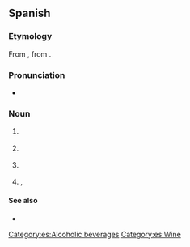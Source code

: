 {{also|sangria|Sangria}}
==Spanish==

===Etymology===
From {{suffix|es|sangre|t1=blood|ía}}, from {{etyl|la|es}} {{m|la|sanguis}}.

===Pronunciation===
{{wikipedia|lang=es|dab={{PAGENAME}}}}
* {{es-IPA}}

===Noun===
{{es-noun|f}}

# {{lb|es|medicine}} {{l|en|bloodletting}}
# {{l|en|sangria}} {{gloss|type of wine punch with cubed pieces of fruit and fruit soda}}
# {{lb|es|typography}} {{l|en|indentation}}
# {{lb|es|anatomy}} {{l|en|elbow pit}}, {{l|en|cubital fossa}}
====See also====
* {{l|es|sangrita|g=f}}

[[Category:es:Alcoholic beverages]]
[[Category:es:Wine]]